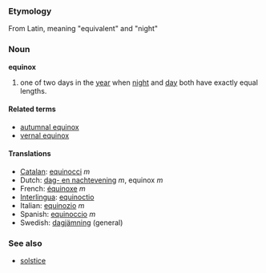 === Etymology ===
From Latin, meaning "equivalent" and "night"

=== Noun ===
'''equinox'''

#one of two days in the [[year]] when [[night]] and [[day]] both have exactly equal lengths.

====Related terms====
*[[autumnal equinox]]
*[[vernal equinox]]

==== Translations ====
*[[Catalan]]: [[equinocci]] ''m''
*Dutch: [[dag- en nachtevening]] ''m'', equinox ''m''
*French: [[équinoxe]] ''m''
*[[Interlingua]]: [[equinoctio]]
*Italian: [[equinozio]] ''m''
*Spanish: [[equinoccio]] ''m''
*Swedish: [[dagjämning]] (general) 

===See also===
*[[solstice]]